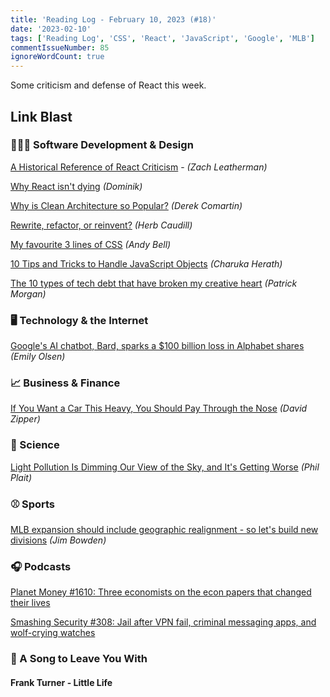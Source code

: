 ```yaml
---
title: 'Reading Log - February 10, 2023 (#18)'
date: '2023-02-10'
tags: ['Reading Log', 'CSS', 'React', 'JavaScript', 'Google', 'MLB']
commentIssueNumber: 85
ignoreWordCount: true
---
```


Some criticism and defense of React this week.

## Link Blast

### 👨🏼‍💻 Software Development & Design

[A Historical Reference of React Criticism](https://www.zachleat.com/web/react-criticism/) - *(Zach Leatherman)*

[Why React isn't dying](https://tkdodo.eu/blog/why-react-isnt-dying) *(Dominik)*

[Why is Clean Architecture so Popular?](https://codeopinion.com/why-is-clean-architecture-so-popular/) *(Derek Comartin)*

[Rewrite, refactor, or reinvent?](https://herbcaudill.com/words/20190219-rewrite-refactor-reinvent) *(Herb Caudill)*

[My favourite 3 lines of CSS](https://andy-bell.co.uk/my-favourite-3-lines-of-css/) *(Andy Bell)*

[10 Tips and Tricks to Handle JavaScript Objects](https://www.syncfusion.com/blogs/post/10-tips-and-tricks-to-handle-javascript-objects.aspx) *(Charuka Herath)*

[The 10 types of tech debt that have broken my creative heart](https://www.betterbydesign.cc/p/the-10-types-of-tech-debt-that-will) *(Patrick Morgan)*

### 🖥 Technology & the Internet

[Google's AI chatbot, Bard, sparks a $100 billion loss in Alphabet shares](https://www.npr.org/2023/02/09/1155650909/google-chatbot--error-bard-shares) *(Emily Olsen)*

### 📈 Business & Finance

[If You Want a Car This Heavy, You Should Pay Through the Nose](https://slate.com/business/2023/01/electric-cars-hummer-ev-tax-fees-weight-joe-biden.html) *(David Zipper)*

### 🔬 Science

[Light Pollution Is Dimming Our View of the Sky, and It's Getting Worse](https://www.scientificamerican.com/article/light-pollution-is-dimming-our-view-of-the-sky-and-its-getting-worse/) *(Phil Plait)*

### ⚾ Sports

[MLB expansion should include geographic realignment - so let's build new divisions](https://theathletic.com/4159445/2023/02/07/mlb-expansion-geographic-realignment/) *(Jim Bowden)*

### 🎧 Podcasts

[Planet Money #1610: Three economists on the econ papers that changed their lives](https://www.npr.org/2023/01/27/1152015250/economics-papers-nigeria-church-vietnam-china-sweden)

[Smashing Security #308: Jail after VPN fail, criminal messaging apps, and wolf-crying watches](https://www.smashingsecurity.com/308-jail-after-vpn-fail-criminal-messaging-apps-and-wolf-crying-watches/)

### 🎵 A Song to Leave You With

#### Frank Turner - Little Life

<YouTubeEmbed
    id="1xAZGEXUGrI"
    title="Frank Turner - Little Life"
/>
